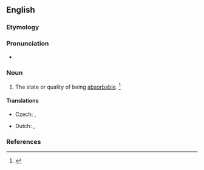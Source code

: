 ==English==

===Etymology===
{{suffix|en|absorb|ability}}

===Pronunciation===
* {{a|US}} {{IPA|en|/əbˌsɔɹb.əˈbɪl.ɪ.ti/|/əbˌzɔɹb.əˈbɪl.ɪ.ti/}}

===Noun===
{{en-noun|~|new=1}}

# The state or quality of being [[absorbable]]. {{defdate|First attested in the late 18<sup>th</sup> century.}}<ref name=SOED>{{R:SOED5|page=9}}</ref>

====Translations====
{{trans-top|being absorbable}}
* Czech: {{t|cs|pohltivost|f}}, {{t|cs|nasákavost|f}}
{{trans-mid}}
* Dutch: {{t|nl|absorbeerbaarheid|m}}, {{t|nl|opzuigbaarheid|m}}
{{trans-bottom}}

===References===
<references/>